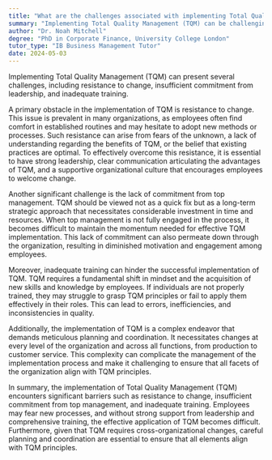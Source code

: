```yaml
---
title: "What are the challenges associated with implementing Total Quality Management (TQM)?"
summary: "Implementing Total Quality Management (TQM) can be challenging due to resistance to change, lack of commitment, and inadequate training."
author: "Dr. Noah Mitchell"
degree: "PhD in Corporate Finance, University College London"
tutor_type: "IB Business Management Tutor"
date: 2024-05-03
---
```


Implementing Total Quality Management (TQM) can present several challenges, including resistance to change, insufficient commitment from leadership, and inadequate training.

A primary obstacle in the implementation of TQM is resistance to change. This issue is prevalent in many organizations, as employees often find comfort in established routines and may hesitate to adopt new methods or processes. Such resistance can arise from fears of the unknown, a lack of understanding regarding the benefits of TQM, or the belief that existing practices are optimal. To effectively overcome this resistance, it is essential to have strong leadership, clear communication articulating the advantages of TQM, and a supportive organizational culture that encourages employees to welcome change.

Another significant challenge is the lack of commitment from top management. TQM should be viewed not as a quick fix but as a long-term strategic approach that necessitates considerable investment in time and resources. When top management is not fully engaged in the process, it becomes difficult to maintain the momentum needed for effective TQM implementation. This lack of commitment can also permeate down through the organization, resulting in diminished motivation and engagement among employees.

Moreover, inadequate training can hinder the successful implementation of TQM. TQM requires a fundamental shift in mindset and the acquisition of new skills and knowledge by employees. If individuals are not properly trained, they may struggle to grasp TQM principles or fail to apply them effectively in their roles. This can lead to errors, inefficiencies, and inconsistencies in quality.

Additionally, the implementation of TQM is a complex endeavor that demands meticulous planning and coordination. It necessitates changes at every level of the organization and across all functions, from production to customer service. This complexity can complicate the management of the implementation process and make it challenging to ensure that all facets of the organization align with TQM principles.

In summary, the implementation of Total Quality Management (TQM) encounters significant barriers such as resistance to change, insufficient commitment from top management, and inadequate training. Employees may fear new processes, and without strong support from leadership and comprehensive training, the effective application of TQM becomes difficult. Furthermore, given that TQM requires cross-organizational changes, careful planning and coordination are essential to ensure that all elements align with TQM principles.
    